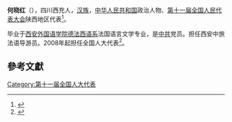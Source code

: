 '''何晓红'''（{{bd|1967年||}}），四川西充人，[[汉族|汉族]]，[[中华人民共和国|中华人民共和国]]政治人物、[[第十一届全国人民代表大会|第十一届全国人民代表大会]]陕西地区代表<ref>{{cite web|author=新华网|title=第十一届全国人大代表|url=http://news.xinhuanet.com/ziliao/2008-03/03/content_7708230.htm?node=36628|publisher=新华网|accessdate=2014-01-07|archive-date=2014-01-10|archive-url=https://web.archive.org/web/20140110211415/http://news.xinhuanet.com/ziliao/2008-03/03/content_7708230.htm?node=36628|dead-url=no}}</ref>。

毕业于[[西安外国语学院德法西语系|西安外国语学院德法西语系]]法国语言文学专业，是[[中共|中共]]党员。担任西安中旅法语导游员。2008年起担任全国人大代表<ref>{{cite news|title=全国人大代表信息-何晓红|url=http://210.82.31.1:8084/delegate/viewDelegate.action?dbid=112476|accessdate=2013-04-05|newspaper=全国人大网|archive-url=https://web.archive.org/web/20140528001205/http://www.npc.gov.cn/delegate/viewDelegate.action?dbid=112476|archive-date=2014-05-28|dead-url=yes}}</ref>。

==參考文獻==
{{reflist}}
[[Category:第十一届全国人大代表|Category:第十一届全国人大代表]]
